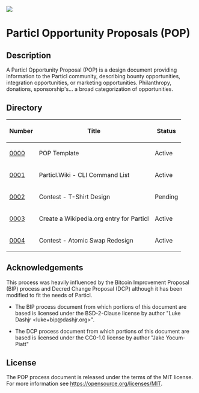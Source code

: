 <img src="./particl_logo_2.svg" />

=Particl Opportunity Proposals (POP)=

==Description==
A Particl Opportunity Proposal (POP) is a design document providing information to the Particl community, describing bounty opportunities, integration opportunities, or marketing opportunities. Philanthropy, donations, sponsorship's... a broad categorization of opportunities.

==Directory==

{|class="wikitable sortable" style="width: auto; text-align: center;"
!Number!!Title!!Status
|-
|[[./pop-0000/pop-0000.mediawiki|0000]]||POP Template||Active
|-
|[[./pop-0001/pop-0001.mediawiki|0001]]||Particl.Wiki - CLI Command List||Active
|-
|[[./pop-0002/pop-0002.mediawiki|0002]]||Contest - T-Shirt Design||Pending
|-
|[[./pop-0003/pop-0003.mediawiki|0003]]||Create a Wikipedia.org entry for Particl||Active
|-
|[[./pop-0004/pop-0004.mediawiki|0004]]||Contest - Atomic Swap Redesign||Active
|}

==Acknowledgements==

This process was heavily influenced by the Bitcoin Improvement Proposal (BIP)
process and Decred Change Proposal (DCP) although it has been modified to fit the needs of Particl.  

* The BIP process document from which portions of this document are based is licensed under the BSD-2-Clause license by author "Luke Dashjr &lt;luke+bip@dashjr.org&gt;".

* The DCP process document from which portions of this document are based is licensed under the CC0-1.0 license by author "Jake Yocum-Piatt"

==License==

The POP process document is released under the terms of the MIT license. For more information see https://opensource.org/licenses/MIT.
